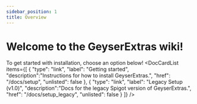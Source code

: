 ```yaml
---
sidebar_position: 1
title: Overview
---
```



# Welcome to the GeyserExtras wiki!

To get started with installation, choose an option below!
<DocCardList items={[
    {
        "type": "link",
        "label": "Getting started",
        "description":"Instructions for how to install GeyserExtras.",
        "href": "/docs/setup",
        "unlisted": false
    },
    {
        "type": "link",
        "label": "Legacy Setup (v1.0)",
        "description":"Docs for the legacy Spigot version of GeyserExtras.",
        "href": "/docs/setup_legacy",
        "unlisted": false
    }
]} />